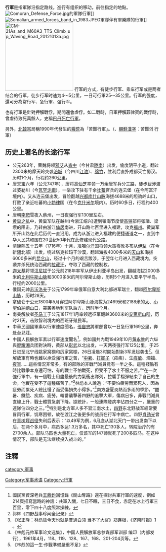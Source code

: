 '''行軍'''是指軍隊沿指定路线，進行有组织的移动，前往指定的地點。
[[File:Comoran_Defense_Force.jpg|thumb]]的軍隊行軍]]
[[File:Somalian_armed_forces_band_in_1983.JPEG|thumb]]軍隊伴有軍樂隊的行軍]]
[[File:CM-21As_and_M60A3_TTS_Climb_up_Waving_Road_20121013a.jpg|220px]]
行军的方式，有徒步行军、乘车行军或是两者结合的行军，徒步行军时速为4～5公里，一日可行軍25～35公里。行军的强度，還可分為常行军、急行軍、强行军。

也有行軍是針對押解戰俘，期間還會虐俘。如二戰時，日軍押解菲律賓的戰俘時，曾虐待致死萬餘人，史稱[[巴丹死亡行軍|巴丹死亡行軍]]。

另外，[[北韓|北韓]]當局稱1990年代發生的[[朝鲜饥荒|糧荒]]為「苦難行軍」。（{{lang-ko|고난의 행군}}、[[朝鮮漢字|朝鮮漢字]]：苦難의 行軍）

== 历史上著名的长途行军 ==
* 公元263年，曹魏将领[[邓艾|邓艾]]从[[沓中|沓中]]（今甘肃[[陇南|陇南]]）出发，偷度阴平小道，翻过2300米的摩天岭突袭[[涪城|涪城]]（今四川[[江油|江油]]）、[[绵竹|绵竹]]，胜利后直扑成都灭亡蜀汉。历时1个月，行程约260公里。
* 唐[[天宝|天宝]]六年（公元747年），唐将[[高仙芝|高仙芝]]率领一万余唐军兵分三路，徒步跋涉渡过婆勒川（今[[瓦罕走廊|瓦罕走廊]]），一举攻下驻有千余[[吐蕃|吐蕃]]官兵的连云堡（在今阿富汗境内）。又从连云堡出发，冒险翻越[[兴都库什山脉|兴都库什山脉]]海拔4688米的坦驹岭山口，打败了亲近吐蕃的[[小勃律|小勃律]]国（在今[[克什米尔|克什米尔]]境内）。历时60多日，行程约400公里。
* 唐朝[[李愬|李愬]]雪夜入蔡州，一日夜强行军130里左右。
* [[黄巢之乱|黄巢之乱]]中，黄巢军队在越州(今浙江绍兴)遭到镇海节度使[[高骈|高骈]]部将张璘、梁缵的阻击，乃转由浙江[[仙居|仙居]]南进，开山路七百里进入福建，攻克[[福州|福州]]。黄巢军所开山路在此后历代一直沿用，成为从浙江进入福建的便捷通道之一，直到中华人民共和国在20世纪50年代在此修建现代公路。
* 清康熙五十五年（1716年）十月，[[准噶尔汗国|准噶尔汗国]]将领大策零敦多布从[[伊犁|伊犁]]（在今新疆北部）出发，绕过塔克拉玛干沙漠，翻越海拔4000多米的[[天山|天山]]和海拔6000多米的[[昆仑山|昆仑山]]，经过十个月的艰苦跋涉，于翌年七月进入西藏境内，突袭并杀死统治西藏的[[拉藏汗|拉藏汗]]，夺取了西藏的控制权。
* [[迦太基|迦太基]]将领[[汉尼拔|汉尼拔]]于公元前218年率军从伊比利亚半岛出发，翻越海拔2000多米的[[比利牛斯山脉|比利牛斯山脉]]和3000多米的阿尔卑斯山脉，历时5个月进入亚平宁半岛，行程约2000公里。
* 俄国元帅[[苏沃洛夫|苏沃洛夫]]于公元1799年率俄军自意大利北部进军瑞士，翻越[[阿尔卑斯山脉|阿尔卑斯山脉]]，历时28天。
* 拿破仑于公元1800年5月穿过阿尔卑斯山脉海拔为2469米和2188米的[[大圣伯纳德山口|大]]、[[小聖伯納德山口|小聖伯納德山口]]，突袭奥地利军队后方，历时半个月。
* 南美解放者[[圣马丁|圣马丁]]于公元1817年1月率领远征军翻越3600米的[[安第斯山|安第斯山]]隘，历时21天，击败智利境内的西班牙殖民军。
* 中華民國國軍素以行軍速度聞名，[[張自忠|張自忠]]將軍部曾以一日急行軍169公里，奔赴台兒莊。
* 中國人民解放军素以行軍速度聞名<ref>國民黨資深老兵[[王鼎鈞|王鼎鈞]]回憶錄《關山奪路》還在探討共軍行軍的速度，例如214頁描寫當時的神話：共軍入關，七日不眠，三日不食，赤足在冰上行軍三百里，零下四十八度照常操練。</ref>，例如國共內戰1949年10月[[黄永胜|黄永胜]]的六纵與[[廖耀湘|廖耀湘]]兵团對決時，黄部从[[彰武|彰武]]以北出发，一天两夜强行军125公里，于25日进至北宁线姚家窝棚和厉家窝棚，26日凌晨3时開始對新3军发起袭击<ref>郭辉《四野战事珍闻全记录》</ref>。但解放軍有時也難以承受強行軍之苦，“[[中暑|中暑]]、[[打擺子|打擺子]]（疟疾）、生[[疥瘡|疥瘡]]、爛襠、[[夜盲|夜盲]]……這些情況非常多，有的部隊的非戰鬥減員竟有一半之多。這種殘酷有時比戰爭本身還可怕，有的戰士不怕戰死，但受不了水土不服之苦。”“在一次強行軍中，有一個戰士用盡最後的力氣衝出隊列，拉響手榴彈結束了自己的生命，他實在受不了這種痛苦了。”<ref name="zzl">《张正隆：林彪放今天也就是普通白领 当不了大官》郑连根，《济南时报》[http://dangshi.people.com.cn/GB/85041/9939932.html] {{Wayback|url=http://dangshi.people.com.cn/GB/85041/9939932.html |date=20180426214629 }}。</ref>林彪本人說過：“不要怕疲勞而累死人，因為疲勞而累死人總比慢了而受傷損失小得多。”<ref name="lby">《林彪元帅军事论文选集》，中国人民解放军总参谋部军训部 编印（内部发行），1961年4月，118、119、128、167、168、201-204页等。</ref>南方盛夏炎熱而多雨的季節，“酷暑、饑餓、疾病、疲勞，輪番襲擊著四野的追擊大軍，傷病日多，非戰鬥減員直線上升，戰士體質急劇下降。據統計，一般連隊發病率佔四分之一，嚴重的連隊佔四分之三。”<ref>《林彪的這一生·作戰準備嚴重不足》</ref>特別是北方軍人多不習江南水土，[[四野|四野]]东北野战军經常要冒雨行軍，饥寒困顿，故在渡江之後更多的战员在行军中病亡。四野[[肖劲光|肖劲光]]曾在[[青树坪战役|青树坪战役]]失利后表示：“以49军为例，6月底从湖北天门一带出发南下以后，在两个多月中，病员多达1.3万多名，其中死亡130多人，转院治疗的有2700余人。部队马匹也大量死亡，仅该军的147师就死了200多匹马。在这种情况下，部队是无法继续投入战斗的。” 

==注釋==
{{reflist}}
[[category:軍事|category:軍事]]
[[Category:军事术语|Category:军事术语]]
[[Category:行軍|Category:行軍]]